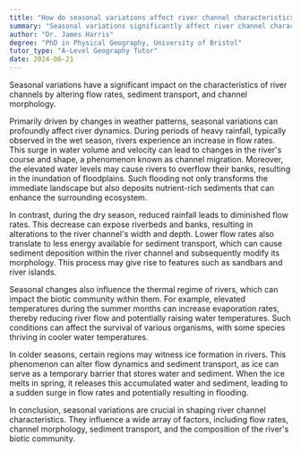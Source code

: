 ```yaml
---
title: "How do seasonal variations affect river channel characteristics?"
summary: "Seasonal variations significantly affect river channel characteristics by altering flow rates, sediment transport, and channel morphology."
author: "Dr. James Harris"
degree: "PhD in Physical Geography, University of Bristol"
tutor_type: "A-Level Geography Tutor"
date: 2024-06-21
---
```


Seasonal variations have a significant impact on the characteristics of river channels by altering flow rates, sediment transport, and channel morphology.

Primarily driven by changes in weather patterns, seasonal variations can profoundly affect river dynamics. During periods of heavy rainfall, typically observed in the wet season, rivers experience an increase in flow rates. This surge in water volume and velocity can lead to changes in the river's course and shape, a phenomenon known as channel migration. Moreover, the elevated water levels may cause rivers to overflow their banks, resulting in the inundation of floodplains. Such flooding not only transforms the immediate landscape but also deposits nutrient-rich sediments that can enhance the surrounding ecosystem.

In contrast, during the dry season, reduced rainfall leads to diminished flow rates. This decrease can expose riverbeds and banks, resulting in alterations to the river channel's width and depth. Lower flow rates also translate to less energy available for sediment transport, which can cause sediment deposition within the river channel and subsequently modify its morphology. This process may give rise to features such as sandbars and river islands.

Seasonal changes also influence the thermal regime of rivers, which can impact the biotic community within them. For example, elevated temperatures during the summer months can increase evaporation rates, thereby reducing river flow and potentially raising water temperatures. Such conditions can affect the survival of various organisms, with some species thriving in cooler water temperatures.

In colder seasons, certain regions may witness ice formation in rivers. This phenomenon can alter flow dynamics and sediment transport, as ice can serve as a temporary barrier that stores water and sediment. When the ice melts in spring, it releases this accumulated water and sediment, leading to a sudden surge in flow rates and potentially resulting in flooding.

In conclusion, seasonal variations are crucial in shaping river channel characteristics. They influence a wide array of factors, including flow rates, channel morphology, sediment transport, and the composition of the river's biotic community.
    